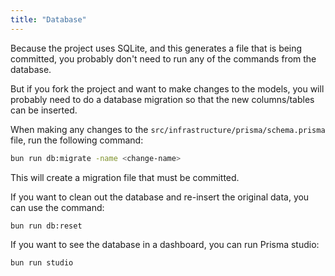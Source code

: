 ```yaml
---
title: "Database"
---
```


Because the project uses SQLite, and this generates a file that is being committed, you probably don't need to run any of the commands from the database.

But if you fork the project and want to make changes to the models, you will probably need to do a database migration so that the new columns/tables can be inserted.

When making any changes to the `src/infrastructure/prisma/schema.prisma` file, run the following command:

```bash
bun run db:migrate -name <change-name>
```

This will create a migration file that must be committed.

If you want to clean out the database and re-insert the original data, you can use the command:

```bash
bun run db:reset
```

If you want to see the database in a dashboard, you can run Prisma studio:

```bash
bun run studio
```
